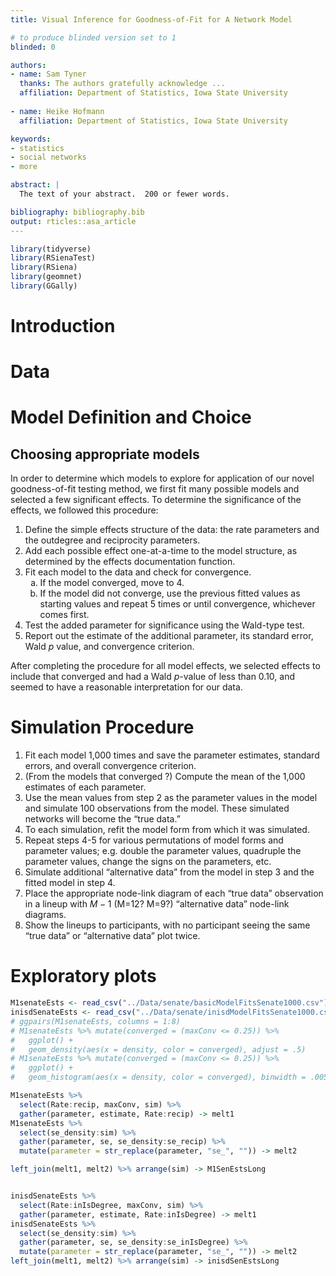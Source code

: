 ```yaml
---
title: Visual Inference for Goodness-of-Fit for A Network Model

# to produce blinded version set to 1
blinded: 0

authors: 
- name: Sam Tyner
  thanks: The authors gratefully acknowledge ...
  affiliation: Department of Statistics, Iowa State University
  
- name: Heike Hofmann
  affiliation: Department of Statistics, Iowa State University

keywords:
- statistics
- social networks
- more

abstract: |
  The text of your abstract.  200 or fewer words.

bibliography: bibliography.bib
output: rticles::asa_article
---
```


```r
library(tidyverse)
library(RSienaTest)
library(RSiena)
library(geomnet)
library(GGally)
```

# Introduction

# Data

# Model Definition and Choice


## Choosing appropriate models

In order to determine which models to explore for application of our novel goodness-of-fit testing method, we first fit many possible models and selected a few significant effects. To determine the significance of the effects, we followed this procedure: 

1. Define the simple effects structure of the data: the rate parameters and the outdegree and reciprocity parameters. 
2. Add each possible effect one-at-a-time to the model structure, as determined by the effects documentation function.
3. Fit each model to the data and check for convergence.
    a. If the model converged, move to 4.
    b. If the model did not converge, use the previous fitted values as starting values and repeat 5 times or until convergence, whichever comes first.
4. Test the added parameter for significance using the Wald-type test.
5. Report out the estimate of the additional parameter, its standard error, Wald $p$ value, and convergence criterion. 

After completing the procedure for all model effects, we selected effects to include that converged and had a Wald $p$-value of less than 0.10, and seemed to have a reasonable interpretation for our data. 

# Simulation Procedure

1. Fit each model 1,000 times and save the parameter estimates, standard errors, and overall convergence criterion.
2. (From the models that converged ?) Compute the mean of the 1,000 estimates of each parameter.
3. Use the mean values from step 2 as the parameter values in the model and simulate 100 observations from the model. These simulated networks will become the "true data."
4. To each simulation, refit the model form from which it was simulated. 
5. Repeat steps 4-5 for various permutations of model forms and parameter values; e.g. double the parameter values, quadruple the parameter values, change the signs on the parameters, etc.
6. Simulate additional "alternative data" from the model in step 3 and the fitted model in step 4. 
7. Place the appropriate node-link diagram of each "true data" observation in a lineup with $M-1$ (M=12? M=9?) "alternative data" node-link diagrams. 
8. Show the lineups to participants, with no participant seeing the same "true data" or "alternative data" plot twice. 

# Exploratory plots

```r
M1senateEsts <- read_csv("../Data/senate/basicModelFitsSenate1000.csv")
inisdSenateEsts <- read_csv("../Data/senate/inisdModelFitsSenate1000.csv")
# ggpairs(M1senateEsts, columns = 1:8)
# M1senateEsts %>% mutate(converged = (maxConv <= 0.25)) %>% 
#   ggplot() + 
#   geom_density(aes(x = density, color = converged), adjust = .5) 
# M1senateEsts %>% mutate(converged = (maxConv <= 0.25)) %>% 
#   ggplot() + 
#   geom_histogram(aes(x = density, color = converged), binwidth = .005, fill = NA) + facet_wrap(~converged)

M1senateEsts %>% 
  select(Rate:recip, maxConv, sim) %>% 
  gather(parameter, estimate, Rate:recip) -> melt1 
M1senateEsts %>% 
  select(se_density:sim) %>% 
  gather(parameter, se, se_density:se_recip) %>% 
  mutate(parameter = str_replace(parameter, "se_", "")) -> melt2 

left_join(melt1, melt2) %>% arrange(sim) -> M1SenEstsLong 


inisdSenateEsts %>% 
  select(Rate:inIsDegree, maxConv, sim) %>% 
  gather(parameter, estimate, Rate:inIsDegree) -> melt1 
inisdSenateEsts %>% 
  select(se_density:sim) %>% 
  gather(parameter, se, se_density:se_inIsDegree) %>% 
  mutate(parameter = str_replace(parameter, "se_", "")) -> melt2 
left_join(melt1, melt2) %>% arrange(sim) -> inisdSenEstsLong

```


<!--
This template demonstrates some of the basic latex you'll need to know to create a ASA article.

\section{Verifications}
\label{sec:verify}
This section will be just long enough to illustrate what a full page of
text looks like, for margins and spacing.

@Campbell02 @Schubert13 [@Chi81]

The quick brown fox jumped over the lazy dog.
The quick brown fox jumped over the lazy dog.
The quick brown fox jumped over the lazy dog.
The quick brown fox jumped over the lazy dog.
__With this spacing we have 30 lines per page.__
-->



